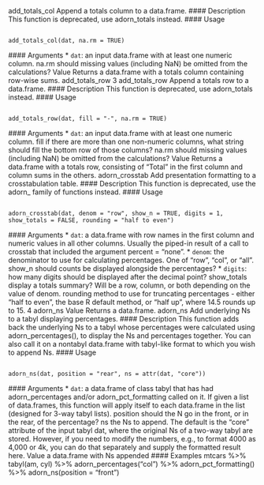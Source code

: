 
add_totals_col Append a totals column to a data.frame.
#### Description
This function is deprecated, use adorn_totals instead.
#### Usage <pre><code>
add_totals_col(dat, na.rm = TRUE)
</code></pre> #### Arguments
* ``dat``:  an input data.frame with at least one numeric column.
na.rm should missing values (including NaN) be omitted from the calculations?
Value
Returns a data.frame with a totals column containing row-wise sums.
add_totals_row 3
add_totals_row Append a totals row to a data.frame.
#### Description
This function is deprecated, use adorn_totals instead.
#### Usage <pre><code>
add_totals_row(dat, fill = "-", na.rm = TRUE)
</code></pre> #### Arguments
* ``dat``:  an input data.frame with at least one numeric column.
fill if there are more than one non-numeric columns, what string should fill the
bottom row of those columns?
na.rm should missing values (including NaN) be omitted from the calculations?
Value
Returns a data.frame with a totals row, consisting of "Total" in the first column and column sums in
the others.
adorn_crosstab Add presentation formatting to a crosstabulation table.
#### Description
This function is deprecated, use the adorn_ family of functions instead.
#### Usage <pre><code>
adorn_crosstab(dat, denom = "row", show_n = TRUE, digits = 1,
show_totals = FALSE, rounding = "half to even")
</code></pre> #### Arguments
* ``dat``: a data.frame with row names in the first column and numeric values in all other
columns. Usually the piped-in result of a call to crosstab that included the
argument percent = "none".
* ``denom``:  the denominator to use for calculating percentages. One of "row", "col", or "all".
show_n should counts be displayed alongside the percentages?
* ``digits``: how many digits should be displayed after the decimal point?
show_totals display a totals summary? Will be a row, column, or both depending on the
value of denom.
rounding method to use for truncating percentages - either "half to even", the base R
default method, or "half up", where 14.5 rounds up to 15.
4 adorn_ns
Value
Returns a data.frame.
adorn_ns Add underlying Ns to a tabyl displaying percentages.
#### Description
This function adds back the underlying Ns to a tabyl whose percentages were calculated using
adorn_percentages(), to display the Ns and percentages together. You can also call it on a nontabyl
data.frame with tabyl-like format to which you wish to append Ns.
#### Usage <pre><code>
adorn_ns(dat, position = "rear", ns = attr(dat, "core"))
</code></pre> #### Arguments
* ``dat``: a data.frame of class tabyl that has had adorn_percentages and/or adorn_pct_formatting
called on it. If given a list of data.frames, this function will apply itself to each
data.frame in the list (designed for 3-way tabyl lists).
position should the N go in the front, or in the rear, of the percentage?
ns the Ns to append. The default is the "core" attribute of the input tabyl dat, where
the original Ns of a two-way tabyl are stored. However, if you need to modify
the numbers, e.g., to format 4000 as 4,000 or 4k, you can do that separately and
supply the formatted result here.
Value
a data.frame with Ns appended
#### Examples
mtcars %>%
tabyl(am, cyl) %>%
adorn_percentages("col") %>%
adorn_pct_formatting() %>%
adorn_ns(position = "front")




